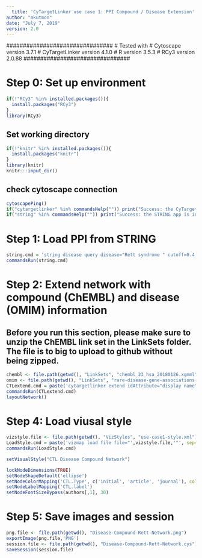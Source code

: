 ```yaml
---
  title: 'CyTargetLinker use case 1: PPI Compound / Disease Extension'
author: "mkutmon"
date: "July 7, 2019"
version: 2.0
---
```

  
  ################################
# Tested with 
# Cytoscape version 3.7.1
# CyTargetLinker version 4.1.0
# R version 3.5.3
# RCy3 version 2.0.88
################################

# Step 0: Set up environment
```r
if(!"RCy3" %in% installed.packages()){
  install.packages("RCy3")
}
library(RCy3)
```

## Set working directory
```r
if(!"knitr" %in% installed.packages()){
  install.packages("knitr")
}
library(knitr)
knitr:::input_dir()
```

## check cytoscape connection
```r
cytoscapePing()
if("cytargetlinker" %in% commandsHelp("")) print("Success: the CyTargetLinker app is installed") else print("Warning: CyTargetLinker app is not installed. Please install the CyTargetLinker app before proceeding.")
if("string" %in% commandsHelp("")) print("Success: the STRING app is installed") else print("Warning: STRING app is not installed. Please install the STRING app before proceeding.")
```

# Step 1: Load PPI from STRING
```r
string.cmd = 'string disease query disease="Rett syndrome " cutoff=0.4 species="Homo sapiens" limit=20'
commandsRun(string.cmd)
```

# Step 2: Extend network with compound (ChEMBL) and disease (OMIM) information
## Before you run this section, please make sure to unzip the ChEMBL link set in the LinkSets folder. The file is to big to upload to github without being zipped. 
```r
chembl <- file.path(getwd(), "LinkSets", "chembl_23_hsa_20180126.xgmml")
omim <- file.path(getwd(), "LinkSets", "rare-disease-gene-associations-hsa-20180411.xgmml")
CTLextend.cmd = paste('cytargetlinker extend idAttribute="display name" linkSetFiles="', chembl, ',', omim, '" network=current', sep="")
commandsRun(CTLextend.cmd)
layoutNetwork()
```

# Step 4: Load viusal style
```r
vizstyle.file <- file.path(getwd(), "VizStyles", "use-case1-style.xml")
LoadStyle.cmd = paste('vizmap load file file="',vizstyle.file,'"', sep="")
commandsRun(LoadStyle.cmd)

setVisualStyle("CTL Disease Compound Network")
```

```r
lockNodeDimensions(TRUE)
setNodeShapeDefault('ellipse')
setNodeColorMapping('CTL.Type', c('initial', 'article', 'journal'), colors=c('#D3D3D3', '#F5CA2E', '#5D90C7'), mapping.type="d")
setNodeLabelMapping('CTL.label')
setNodeFontSizeBypass(authors[,1], 30)
```

# Step 5: Save images and session
```r
png.file <- file.path(getwd(), "Disease-Compound-Rett-Network.png")
exportImage(png.file,'PNG')
session.file <- file.path(getwd(), "Disease-Compound-Rett-Network.cys")
saveSession(session.file)
```


